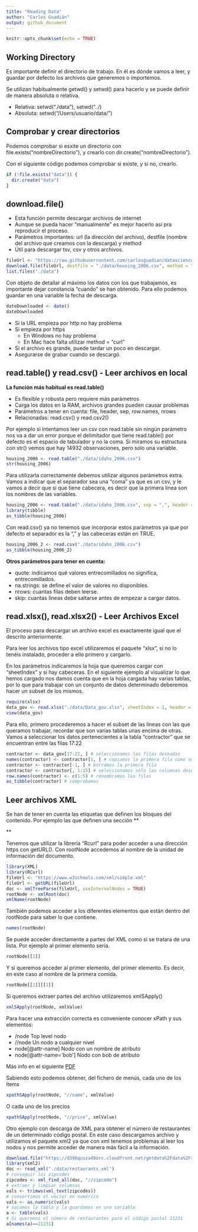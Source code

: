 ```yaml
---
title: "Reading Data"
author: "Carlos Guadián"
output: github_document
---
```


```r
knitr::opts_chunk$set(echo = TRUE)
```

## Working Directory
Es importante definir el directorio de trabajo. En él es dónde vamos a leer, y guardar por defecto los archivos que generemos o importemos.

Se utilizan habitualmente getwd() y setwd() para hacerlo y se puede definir de manera absoluta o relativa.

- Relativa: setwd("./data"), setwd("../)
- Absoluta: setwd("/Users/usuario/data/")

## Comprobar y crear directorios
Podemos comprobar si esxite un directorio con file.exists("nombreDirectorio"), y crearlo con dir.create("nombreDirectorio").

Con el siguiente código podemos comprobar si existe, y si no, crearlo.
```r
if (!file.exists("data")) {
  dir.create("data")
}
```

## download.file()

- Esta función permite descargar archivos de internet
- Aunque se pueda hacer "manualmente" es mejor hacerlo así pra reproducir el proceso.
- Parámetros importantes: url (la dirección del archivo), destfile (nombre del archivo que creamos con la descarga) y method
- Útil para descargar tsv, csv y otros archivos.
```r
fileUrl <- "https://raw.githubusercontent.com/carlosguadian/datasciencecoursera/master/02_Getting_Cleaning_Data/Week_1/housing_2006.csv"
download.file(fileUrl, destfile = "./data/housing_2006.csv", method = "curl") # El método es "curl" porque la URL es https, si no, no funcionaría.
list.files("./data")
```

Con objeto de detallar al máximo los datos con los que trabajamos, es importante dejar constancia "cuando" se han obtenido. Para ello podemos guardar en una variable la fecha de descarga.
```r
dateDownloaded <- date()
dateDownloaded
```

- Si la URL empieza por http no hay problema
- Si empieza por https
  - En Windows no hay problema
  - En Mac hace falta utilizar method = "curl"
- Si el archivo es grande, puede tardar un poco en descargar.
- Asegurarse de grabar cuando se descargó.

## read.table() y read.csv() - Leer archivos en local
**La función más habitual es read.table()**

- Es flexible y robusta pero requiere más parámetros
- Carga los datos en la RAM, archivos grandes pueden causar problemas
- Parámetros a tener en cuenta: file, header, sep, row.names, nrows
- Relacionadas: read.csv() y read.csv2()

Por ejemplo si intentamos leer un csv con read.table sin ningún parámetro nos va a dar un error porque el delimitador que tiene read.table() por defecto es el espacio de tabulador y no la coma. Si miramos su estructura con str() vemos que hay 14932 observaciones, pero solo una variable.
```r
housing_2006 <- read.table("./data/idaho_2006.csv")
str(housing_2006)
```

Para utilizarla correctamente debemos utilizar algunos parámetros extra. Vamos a indicar que el separador sea una "coma" ya que es un csv, y le vamos a decir que si que tiene cabecera, es decir que la primera línea son los nombres de las variables.
```r
housing_2006 <- read.table("./data/idaho_2006.csv", sep = ",", header = TRUE)
library(tibble)
as_tibble(housing_2006)
```

Con read.csv() ya no tenemos que incorporar estos parámetros ya que por defecto el separador es la "," y las cabeceras están en TRUE.
```r
housing_2006_2 <- read.csv("./data/idaho_2006.csv")
as_tibble(housing_2006_2)
```

**Otros parámetros para tener en cuenta:**

- quote: indicamos qué valores entrecomillados no significa, entrecomillados.
- na.strings: se define el valor de valores no disponibles.
- nrows: cuantas filas deben leerse.
- skip: cuantas líneas debe saltarse antes de empezar a cargar datos.

## read.xlsx(), read.xlsx2() - Leer Archivos Excel
El proceso para descargar un archivo excel es exactamente igual que el descrito anteriormente.

Para leer los archivos tipo excel utilizaremos el paquete "xlsx", si no lo tenéis instalado, proceder a ello primero y cargarlo.

En los parámetros indicaremos la hoja que queremos cargar con "sheetIndex" y si hay cabeceras. En el siguiente ejemplo al visualizar lo que hemos cargado nos damos cuenta que en la hoja cargada hay varias tablas, por lo que para trabajar con un conjunto de datos determinado deberemos hacer un subset de los mismos.
```r
require(xlsx)
data_gov <- read.xlsx("./data/Data_gov.xlsx", sheetIndex = 1, header = TRUE)
view(data_gov)
```

Para ello, primero procederemos a hacer el subset de las líneas con las que queramos trabajar, recordar que son varias tablas unas encima de otras. Vamos a seleccionar los datos pertenecientes a la tabla "contractor" que se encuentran entre las filas 17:22
```r
contractor <- data_gov[17:22, ] # seleccionamos las filas deseadas
names(contractor) <- contractor[1, ] # copiamos la primera fila como nombres de varible
contractor <- contractor[-1, ] # borramos la primera fila
contractor <- contractor[, 1:15] # seleccionamos sólo las columnas deseadas
row.names(contractor) <- c(1:5) # renombramos las filas
as_tibble(contractor) # comprobamos
```

## Leer archivos XML
Se han de tener en cuenta las etiquetas que definen los bloques del contenido. Por ejemplo las que definen una sección **<section> </section>**

Tenemos que utilizar la librería "Rcurl" para poder acceder a una dirección https con getURL(). Con rootNode accedemos al nombre de la unidad de información del documento.
```r
library(XML)
library(RCurl)
fileUrl <- "https://www.w3schools.com/xml/simple.xml"
fileUrl <- getURL(fileUrl)
doc <- xmlTreeParse(fileUrl, useInternalNodes = TRUE)
rootNode <- xmlRoot(doc)
xmlName(rootNode)
```

También podemos acceder a los diferentes elementos que están dentro del rootNode para saber lo que contiene.
```r
names(rootNode)
```

Se puede acceder directamente a partes del XML como si se tratara de una lista. Por ejemplo al primer elemento sería.
```r
rootNode[[1]]
```

Y si queremos acceder al primer elemento, del primer elemento. Es decir, en este caso al nombre de la primera comida.
```r
rootNode[[1]][[1]]
```

Si queremos extraer partes del archivo utilizaremos xmlSApply()
```r
xmlSApply(rootNode, xmlValue)
```

Para hacer una extracción correcta es conveniente conocer xPath y sus elementos:

- /node                   Top level nodo
- //node                  Un nodo a cualquier nivel
- node[@attr-name]        Nodo con un nombre de atributo
- node[@attr-name='bob']  Nodo con bob de atributo

Más info en el siguiente [PDF](https://www.stat.berkeley.edu/~statcur/Workshop2/Presentations/XML.pdf)

Sabiendo esto podemos obtener, del fichero de menús, cada uno de los ítems
```r
xpathSApply(rootNode, "//name", xmlValue)
```

O cada uno de los precios
```r
xpathSApply(rootNode, "//price", xmlValue)
```

Otro ejemplo con descarga de XML para obtener el número de restaurantes de un determinado código postal. En este caso descargamos archivo y utilizamos el paquete xml2 ya que con xml tenemos problemas al leer los nodos y nos permite acceder de manera más fácil a la información.
```r
download.file("https://d396qusza40orc.cloudfront.net/getdata%2Fdata%2Frestaurants.xml", destfile = "./data/restaurants.xml", method = "curl")
library(xml2)
doc <- read_xml("./data/restaurants.xml")
# conseguir los zipcodes
zipcodes <- xml_find_all(doc, "//zipcode") 
# extraer y limpiar columnas
vals <- trimws(xml_text(zipcodes))
# convertimos el vector en numérico
vals <- as.numeric(vals)
# sacamos la tabla y la guardamos en una variable
a <- table(vals)
# Si queremos el número de restaurantes para el código postal 21231
a[names(a)==21231]
```